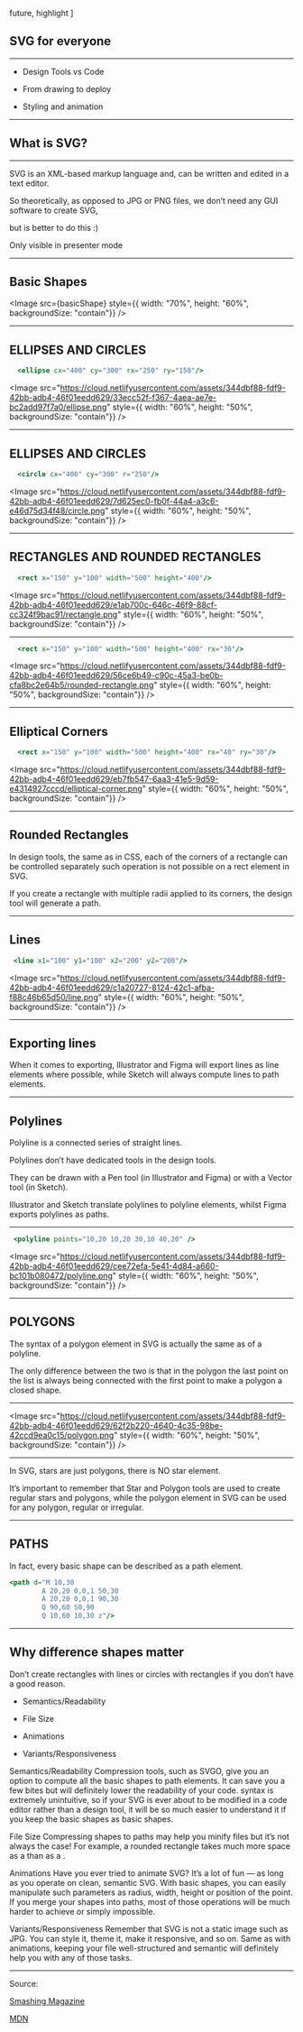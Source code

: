 
  future,
  highlight
]


## SVG for everyone

---

* Design Tools vs Code

* From drawing to deploy

* Styling and animation

---

## What is SVG?

---


<CenterLayout>
  SVG is an XML-based markup language and, can be written and edited in a text editor.

  So theoretically, as opposed to JPG or PNG files, we don’t need any GUI software to create SVG,

  but is better to do this :)
</CenterLayout>


<Notes>
Only visible in presenter mode
</Notes>

---


## Basic Shapes

<Image src={basicShape} style={{ width: "70%", height: "60%", backgroundSize: "contain"}} />

---

## ELLIPSES AND CIRCLES

<CenterLayout>

```jsx
  <ellipse cx="400" cy="300" rx="250" ry="150"/>
```
</CenterLayout>

<Image
  src="https://cloud.netlifyusercontent.com/assets/344dbf88-fdf9-42bb-adb4-46f01eedd629/33ecc52f-f367-4aea-ae7e-bc2add97f7a0/ellipse.png"
  style={{ width: "60%", height: "50%", backgroundSize: "contain"}}
/>


---

## ELLIPSES AND CIRCLES

```jsx
  <circle cx="400" cy="300" r="250"/>
```

<Image
  src="https://cloud.netlifyusercontent.com/assets/344dbf88-fdf9-42bb-adb4-46f01eedd629/7d625ec0-fb0f-44a4-a3c6-e46d75d34f48/circle.png"
  style={{ width: "60%", height: "50%", backgroundSize: "contain"}}
/>

---

## RECTANGLES AND ROUNDED RECTANGLES

```jsx
  <rect x="150" y="100" width="500" height="400"/>
```

<Image
  src="https://cloud.netlifyusercontent.com/assets/344dbf88-fdf9-42bb-adb4-46f01eedd629/e1ab700c-646c-46f9-88cf-cc324f9bac91/rectangle.png"
  style={{ width: "60%", height: "50%", backgroundSize: "contain"}}
/>

---

```jsx
  <rect x="150" y="100" width="500" height="400" rx="30"/>
```

<Image
  src="https://cloud.netlifyusercontent.com/assets/344dbf88-fdf9-42bb-adb4-46f01eedd629/56ce6b49-c90c-45a3-be0b-cfa8bc2e64b5/rounded-rectangle.png"
  style={{ width: "60%", height: "50%", backgroundSize: "contain"}}
/>

---

## Elliptical Corners

```jsx
  <rect x="150" y="100" width="500" height="400" rx="40" ry="30"/>
```

<Image
  src="https://cloud.netlifyusercontent.com/assets/344dbf88-fdf9-42bb-adb4-46f01eedd629/eb7fb547-6aa3-41e5-9d59-e4314927cccd/elliptical-corner.png"
  style={{ width: "60%", height: "50%", backgroundSize: "contain"}}
/>

---

## Rounded Rectangles

<CenterLayout>
In design tools, the same as in CSS, each of the corners of a rectangle can be controlled separately such operation is not possible on a rect element in SVG.

If you create a rectangle with multiple radii applied to its corners, the design tool will generate a path.
</CenterLayout>

---

## Lines

```jsx
 <line x1="100" y1="100" x2="200" y2="200"/>
```

<Image
  src="https://cloud.netlifyusercontent.com/assets/344dbf88-fdf9-42bb-adb4-46f01eedd629/c1a20727-8124-42c1-afba-f88c46b65d50/line.png"
  style={{ width: "60%", height: "50%", backgroundSize: "contain"}}
/>

---

## Exporting lines

<CenterLayout>
  When it comes to exporting, Illustrator and Figma will export lines as line elements where possible, while Sketch will always compute lines to path elements.
</CenterLayout>

---

## Polylines

<CenterLayout>
  Polyline is a connected series of straight lines.

  Polylines don’t have dedicated tools in the design tools.

  They can be drawn with a Pen tool (in Illustrator and Figma) or with a Vector tool (in Sketch).

  Illustrator and Sketch translate polylines to polyline elements, whilst Figma exports polylines as paths.
</CenterLayout>

---

```jsx
 <polyline points="10,20 10,20 30,10 40,20" />
```

<Image
  src="https://cloud.netlifyusercontent.com/assets/344dbf88-fdf9-42bb-adb4-46f01eedd629/cee72efa-5e41-4d84-a660-bc101b080472/polyline.png"
  style={{ width: "60%", height: "50%", backgroundSize: "contain"}}
/>

---

## POLYGONS

<CenterLayout>
  The syntax of a polygon element in SVG is actually the same as of a polyline.

  The only difference between the two is that in the polygon the last point on the list is always being connected with the first point to make a polygon a closed shape.
</CenterLayout>

---

<Image
  src="https://cloud.netlifyusercontent.com/assets/344dbf88-fdf9-42bb-adb4-46f01eedd629/62f2b220-4640-4c35-98be-42ccd9ea0c15/polygon.png"
  style={{ width: "60%", height: "50%", backgroundSize: "contain"}}
/>

---

<CenterLayout>
  In SVG, stars are just polygons, there is NO star element.

  It’s important to remember that Star and Polygon tools are used to create regular stars and polygons, while the polygon element in SVG can be used for any polygon, regular or irregular.
</CenterLayout>

---

## PATHS

<CenterLayout>
  In fact, every basic shape can be described as a path element.
</CenterLayout>

```jsx
<path d="M 10,30
        A 20,20 0,0,1 50,30
        A 20,20 0,0,1 90,30
        Q 90,60 50,90
        Q 10,60 10,30 z"/>
```

---

## Why difference shapes matter

<CenterLayout>
  Don’t create rectangles with lines or circles with rectangles if you don’t have a good reason.
</CenterLayout>

* Semantics/Readability

* File Size

* Animations

* Variants/Responsiveness

<Notes>
Semantics/Readability
Compression tools, such as SVGO, give you an option to compute all the basic shapes to path elements. It can save you a few bites but will definitely lower the readability of your code. <path /> syntax is extremely unintuitive, so if your SVG is ever about to be modified in a code editor rather than a design tool, it will be so much easier to understand it if you keep the basic shapes as basic shapes.

File Size
Compressing shapes to paths may help you minify files but it’s not always the case! For example, a rounded rectangle takes much more space as a <path /> than as a <rect />.

Animations
Have you ever tried to animate SVG? It’s a lot of fun — as long as you operate on clean, semantic SVG. With basic shapes, you can easily manipulate such parameters as radius, width, height or position of the point. If you merge your shapes into paths, most of those operations will be much harder to achieve or simply impossible.

Variants/Responsiveness
Remember that SVG is not a static image such as JPG. You can style it, theme it, make it responsive, and so on. Same as with animations, keeping your file well-structured and semantic will definitely help you with any of those tasks.
</Notes>

---

Source:

[Smashing Magazine](https://www.smashingmagazine.com/2019/05/svg-design-tools-practical-guide/)

[MDN](https://developer.mozilla.org/en-US/docs/Web/SVG/Element/path)
